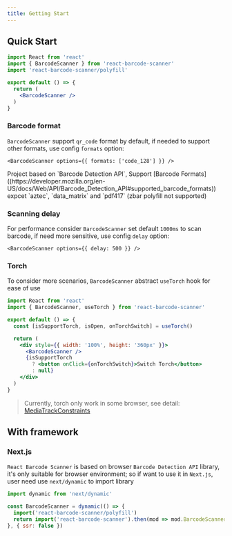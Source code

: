 ```yaml
---
title: Getting Start
---
```


## Quick Start

```jsx
import React from 'react'
import { BarcodeScanner } from 'react-barcode-scanner'
import 'react-barcode-scanner/polyfill'

export default () => {
  return (
    <BarcodeScanner />
  )
}
```

### Barcode format
`BarcodeScanner` support `qr_code` format by default, if needed to support other formats, use config `formats` option:

```tsx
<BarcodeScanner options={{ formats: ['code_128'] }} /> 
```

<Callout type="warning" emoji="⚠️">
  Project based on `Barcode Detection API`, Support [Barcode Formats]((https://developer.mozilla.org/en-US/docs/Web/API/Barcode_Detection_API#supported_barcode_formats)) expcet `aztec`, `data_matrix` and `pdf417` (zbar polyfill not supported)
</Callout>

### Scanning delay
For performance consider `BarcodeScanner` set default `1000ms` to scan barcode, if need more sensitive, use config `delay` option:

```tsx
<BarcodeScanner options={{ delay: 500 }} />
```

### Torch
To consider more scenarios, `BarcodeScanner` abstract `useTorch` hook for ease of use

```jsx
import React from 'react'
import { BarcodeScanner, useTorch } from 'react-barcode-scanner'

export default () => {
  const [isSupportTorch, isOpen, onTorchSwitch] = useTorch()

  return (
    <div style={{ width: '100%', height: '360px' }}>
      <BarcodeScanner />
      {isSupportTorch
        ? <button onClick={onTorchSwitch}>Switch Torch</button>
        : null}
    </div>
  )
}
```

> Currently, torch only work in some browser, see detail: [MediaTrackConstraints](https://developer.mozilla.org/en-US/docs/Web/API/MediaTrackConstraints#torch)

## With framework

### Next.js

`React Barcode Scanner` is based on browser `Barcode Detection API` library, it's only suitable for browser environment; so if want to use it in `Next.js`, user need use `next/dynamic` to import library

```jsx
import dynamic from 'next/dynamic'

const BarcodeScanner = dynamic(() => {
  import('react-barcode-scanner/polyfill')
  return import('react-barcode-scanner').then(mod => mod.BarcodeScanner)
}, { ssr: false })
```
